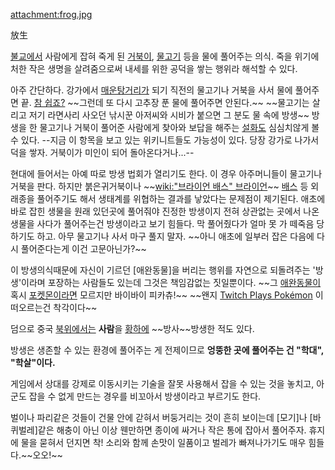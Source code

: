 attachment:frog.jpg

放生

[[불교]]에서 사람에게 잡혀 죽게 된 [[거북이]], [[물고기]] 등을 물에 풀어주는 의식. 죽을 위기에 처한 작은 생명을 살려줌으로써 내세를 위한 공덕을 쌓는 행위라 해석할 수 있다.

아주 간단하다. 강가에서 [[매운탕]]거리가 되기 직전의 물고기나 거북을 사서 물에 풀어주면 끝. [[참 쉽죠?]] ~~그런데 또 다시 고추장 푼 물에 풀어주면 안된다.~~ ~~물고기는 살리고 저기 라면사리 사오던 낚시꾼 아저씨와 시비가 붙으면 그 분도 물 속에 방생~~
방생을 한 물고기나 거북이 풀어준 사람에게 찾아와 보답을 해주는 [[설화]]도 심심치않게 볼 수 있다. --지금 이 항목을 보고 있는 위키니트들도 가능성이 있다. 당장 강가로 나가서 덕을 쌓자. 거북이가 미인이 되어 돌아온다거나...--

현대에 들어서는 아예 따로 방생 법회가 열리기도 한다. 이 경우 아주머니들이 물고기나 거북을 판다. 하지만 붉은귀거북이나 ~~[[wiki:"브라이언 배스" 브라이언]]~~ [[배스]] 등 외래종을 풀어주기도 해서 생태계를 위협하는 결과를 낳았다는 문제점이 제기된다. 애초에 바로 잡힌 생물을 원래 있던곳에 풀어줘야 진정한 방생이지 전혀 상관없는 곳에서 나온 생물을 사다가 풀어주는건 방생이라고 보기 힘들다. 막 풀어줬다가 얼마 못 가 떼죽음 당하기도 하고. 아무 물고기나 사서 마구 풀지 말자. ~~아니 애초에 일부러 잡은 다음에 다시 풀어준다는게 이건 고문아닌가?~~

이 방생의식때문에 자신이 기르던 [애완동물]을 버리는 행위를 자연으로 되돌려주는 '방생'이라며 포장하는 사람들도 있는데 그것은 책임감없는 짓일뿐이다. ~~그 [[애완동물]]이 혹시 [[포켓몬]]이라면 모르지만 바이바이 피카츄!~~ ~~왠지 [[Twitch Plays Pokémon]] 이 떠오르는건 착각이다~~

덤으로 중국 [[북위]]에서는 '''사람'''을 [[황하]]에 ~~방사~~방생한 적도 있다. 

방생은 생존할 수 있는 환경에 풀어주는 게 전제이므로 '''엉뚱한 곳에 풀어주는 건 "학대", "학살"이다.'''

게임에서 상대를 강제로 이동시키는 기술을 잘못 사용해서 잡을 수 있는 것을 놓치고, 아군도 잡을 수 없게 만드는 경우를 비꼬아서 방생이라고 부르기도 한다.

벌이나 파리같은 것들이 건물 안에 갇혀서 버둥거리는 것이 흔히 보이는데 [모기]나 [바퀴벌레]같은 해충이 아닌 이상 웬만하면 종이에 싸거나 작은 통에 잡아서 풀어주자. 휴지에 물을 묻혀서 던지면 착! 소리와 함께 손맛이 일품이고 벌레가 빠져나가기도 매우 힘들다.~~오오!~~
